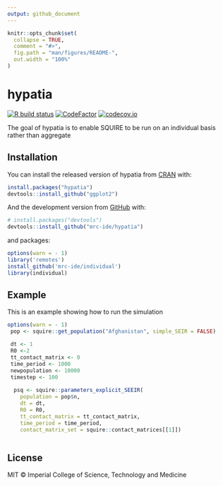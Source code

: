 ```yaml
---
output: github_document
---
```


<!-- README.md is generated from README.Rmd. Please edit that file -->

```r
knitr::opts_chunk$set(
  collapse = TRUE,
  comment = "#>",
  fig.path = "man/figures/README-",
  out.width = "100%"
)
```

# hypatia

<!-- badges: start -->
[![R build status](https://github.com/mrc-ide/hypatia/workflows/R-CMD-check/badge.svg)](https://github.com/mrc-ide/hypatia/actions)
[![CodeFactor](https://www.codefactor.io/repository/github/mrc-ide/hypatia/badge)](https://www.codefactor.io/repository/github/mrc-ide/hypatia)
[![codecov.io](https://codecov.io/github/mrc-ide/hypatia/coverage.svg?branch=main)](https://codecov.io/github/mrc-ide/hypatia?branch=main)
<!-- badges: end -->

The goal of hypatia is to enable SQUIRE to be run on an individual basis rather than aggregate

## Installation

You can install the released version of hypatia from [CRAN](https://CRAN.R-project.org) with:

``` r
install.packages("hypatia")
devtools::install_github("ggplot2")
```

And the development version from [GitHub](https://github.com/) with:

``` r
# install.packages("devtools")
devtools::install_github("mrc-ide/hypatia")
```

and packages:

``` r
options(warn = - 1) 
library('remotes')
install_github('mrc-ide/individual')
library(individual)
```

## Example
This is an example showing how to run the simulation

```r
options(warn = - 1) 
 pop <- squire::get_population("Afghanistan", simple_SEIR = FALSE)

 dt <- 1
 R0 <-2 
 tt_contact_matrix <- 0
 time_period <- 1000
 newpopulation <- 10000
 timestep <- 100
 
  psq <- squire::parameters_explicit_SEEIR(
    population = pop$n,
    dt = dt,
    R0 = R0,
    tt_contact_matrix = tt_contact_matrix,
    time_period = time_period,
    contact_matrix_set = squire::contact_matrices[[1]])



```


## License

MIT © Imperial College of Science, Technology and Medicine
